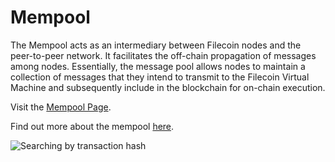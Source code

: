 # Mempool

The Mempool acts as an intermediary between Filecoin nodes and the peer-to-peer network. It facilitates the off-chain propagation of messages among nodes. Essentially, the message pool allows nodes to maintain a collection of messages that they intend to transmit to the Filecoin Virtual Machine and subsequently include in the blockchain for on-chain execution.

Visit the [Mempool Page](https://beryx.zondax.ch/mempool).

Find out more about the mempool [here](https://spec.filecoin.io/systems/filecoin_blockchain/message_pool/#:~:text=The%20Message%20Pool%2C%20or%20mpool,for%20off%2Dchain%20message%20propagation.).

![Searching by transaction hash](./assets/image-13.webp)
